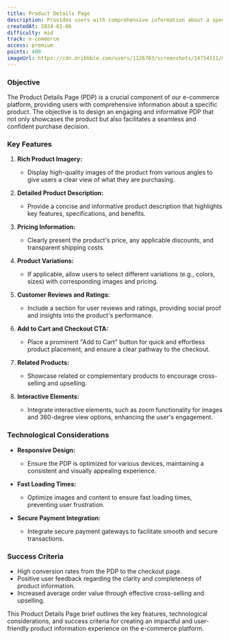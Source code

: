 ```yaml
---
title: Product Details Page
description: Provides users with comprehensive information about a specific product
createdAt: 2024-01-06
difficulty: mid
track: e-commerce
access: premium
points: 400
imageUrl: https://cdn.dribbble.com/users/1126703/screenshots/14754111/media/edba9f450220b63f19831b1ae87651c2.png?resize=1600x1200&vertical=center
---
```


### Objective

The Product Details Page (PDP) is a crucial component of our e-commerce platform, providing users with comprehensive information about a specific product. The objective is to design an engaging and informative PDP that not only showcases the product but also facilitates a seamless and confident purchase decision.

### Key Features

1. **Rich Product Imagery:**

   - Display high-quality images of the product from various angles to give users a clear view of what they are purchasing.

2. **Detailed Product Description:**

   - Provide a concise and informative product description that highlights key features, specifications, and benefits.

3. **Pricing Information:**

   - Clearly present the product's price, any applicable discounts, and transparent shipping costs.

4. **Product Variations:**

   - If applicable, allow users to select different variations (e.g., colors, sizes) with corresponding images and pricing.

5. **Customer Reviews and Ratings:**

   - Include a section for user reviews and ratings, providing social proof and insights into the product's performance.

6. **Add to Cart and Checkout CTA:**

   - Place a prominent "Add to Cart" button for quick and effortless product placement, and ensure a clear pathway to the checkout.

7. **Related Products:**

   - Showcase related or complementary products to encourage cross-selling and upselling.

8. **Interactive Elements:**
   - Integrate interactive elements, such as zoom functionality for images and 360-degree view options, enhancing the user's engagement.

### Technological Considerations

- **Responsive Design:**

  - Ensure the PDP is optimized for various devices, maintaining a consistent and visually appealing experience.

- **Fast Loading Times:**

  - Optimize images and content to ensure fast loading times, preventing user frustration.

- **Secure Payment Integration:**
  - Integrate secure payment gateways to facilitate smooth and secure transactions.

### Success Criteria

- High conversion rates from the PDP to the checkout page.
- Positive user feedback regarding the clarity and completeness of product information.
- Increased average order value through effective cross-selling and upselling.

This Product Details Page brief outlines the key features, technological considerations, and success criteria for creating an impactful and user-friendly product information experience on the e-commerce platform.
